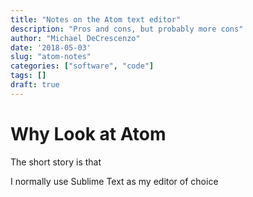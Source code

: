 ```yaml
---
title: "Notes on the Atom text editor"
description: "Pros and cons, but probably more cons"
author: "Michael DeCrescenzo"
date: '2018-05-03'
slug: "atom-notes"
categories: ["software", "code"]
tags: []
draft: true
---
```


# Why Look at Atom

The short story is that


I normally use Sublime Text as my editor of choice

